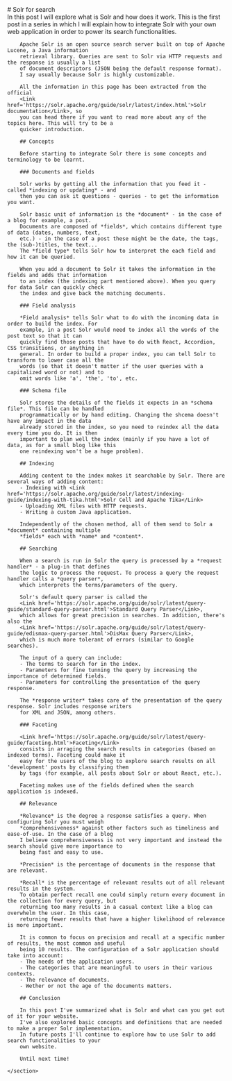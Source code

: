 <div>
    <section id='post-intro'>
        # Solr for search
        <PublishDate year={2024} month={10} day={11}/>
        <Tags list={['development', 'solr', 'search']}/>
        <Summary>
            In this post I will explore what is <Link href='https://solr.apache.org/'>Solr</Link> 
            and how does it work. This is the first post in a series in which I will explain how to 
            integrate Solr with your own web application in order to power its search functionalities.
        </Summary>
        <ContentTable/>
    </section>
    <section id='post-content'>

        Apache Solr is an open source search server built on top of Apache Lucene, a Java information 
        retrieval library. Queries are sent to Solr via HTTP requests and the response is usually a list 
        of document descriptors (JSON being the default response format). 
        I say usually because Solr is highly customizable.

        All the information in this page has been extracted from the official 
        <Link href='https://solr.apache.org/guide/solr/latest/index.html'>Solr documentation</Link>, so 
        you can head there if you want to read more about any of the topics here. This will try to be a 
        quicker introduction. 

        ## Concepts

        Before starting to integrate Solr there is some concepts and terminology to be learnt.

        ### Documents and fields

        Solr works by getting all the information that you feed it - called *indexing or updating* - and 
        then you can ask it questions - queries - to get the information you want.

        Solr basic unit of information is the *document* - in the case of a blog for example, a post. 
        Documents are composed of *fields*, which contains different type of data (dates, numbers, text, 
        etc.) - in the case of a post these might be the date, the tags, the (sub-)titles, the text...
        The *field type* tells Solr how to interpret the each field and how it can be queried.

        When you add a document to Solr it takes the information in the fields and adds that information 
        to an index (the indexing part mentioned above). When you query for data Solr can quickly check
        the index and give back the matching documents.

        ### Field analysis

        *Field analysis* tells Solr what to do with the incoming data in order to build the index. For 
        example, in a post Solr would need to index all the words of the post text so that it can 
        quickly find those posts that have to do with React, Accordion, CSS transitions, or anything in 
        general. In order to build a proper index, you can tell Solr to transform to lower case all the 
        words (so that it doesn't matter if the user queries with a capitalized word or not) and to 
        omit words like 'a', 'the', 'to', etc.

        ### Schema file

        Solr stores the details of the fields it expects in an *schema file*. This file can be handled 
        programmatically or by hand editing. Changing the shcema doesn't have any impact in the data 
        already stored in the index, so you need to reindex all the data every time you do. It is then 
        important to plan well the index (mainly if you have a lot of data, as for a small blog like this 
        one reindexing won't be a huge problem).

        ## Indexing

        Adding content to the index makes it searchable by Solr. There are several ways of adding content: 
        - Indexing with <Link href='https://solr.apache.org/guide/solr/latest/indexing-guide/indexing-with-tika.html'>Solr Cell and Apache Tika</Link>
        - Uploading XML files with HTTP requests.
        - Writing a custom Java application.

        Independently of the chosen method, all of them send to Solr a *document* containing multiple 
        *fields* each with *name* and *content*.

        ## Searching

        When a search is run in Solr the query is processed by a *request handler* - a plug-in that defines 
        the logic to process the request. To process a query the request handler calls a *query parser*, 
        which interprets the terms/parameters of the query.

        Solr's default query parser is called the 
        <Link href='https://solr.apache.org/guide/solr/latest/query-guide/standard-query-parser.html'>Standard Query Parser</Link>, 
        which allows for great precision in searches. In addition, there's also the 
        <Link href='https://solr.apache.org/guide/solr/latest/query-guide/edismax-query-parser.html'>DisMax Query Parser</Link>, 
        which is much more tolerant of errors (similar to Google searches).

        The input of a query can include:
        - The terms to search for in the index.
        - Parameters for fine tunning the query by increasing the importance of determined fields.
        - Parameters for controlling the presentation of the query response.

        The *response writer* takes care of the presentation of the query response. Solr includes response writers 
        for XML and JSON, among others.

        ### Faceting

        <Link href='https://solr.apache.org/guide/solr/latest/query-guide/faceting.html'>Faceting</Link> 
        consists in arraging the search results in categories (based on indexed terms). Faceting could make it 
        easy for the users of the blog to explore search results on all 'development' posts by classifying them 
        by tags (for example, all posts about Solr or about React, etc.).

        Faceting makes use of the fields defined when the search application is indexed.

        ## Relevance

        *Relevance* is the degree a response satisfies a query. When configuring Solr you must weigh 
        *comprehensiveness* against other factors such as timeliness and ease-of-use. In the case of a blog 
        I believe comprehensiveness is not very important and instead the search should give more importance to 
        being fast and easy to use.

        *Precision* is the percentage of documents in the response that are relevant.

        *Recall* is the percentage of relevant results out of all relevant results in the system. 
        To obtain perfect recall one could simply return every document in the collection for every query, but 
        returning too many results in a casual context like a blog can overwhelm the user. In this case, 
        returning fewer results that have a higher likelihood of relevance is more important.

        It is common to focus on precision and recall at a specific number of results, the most common and useful 
        being 10 results. The configuration of a Solr application should take into account: 
        - The needs of the application users.
        - The categories that are meaningful to users in their various contexts.
        - The relevance of documents.
        - Wether or not the age of the documents matters.

        ## Conclusion

        In this post I've summarized what is Solr and what can you get out of it for your website. 
        I've also explored basic concepts and definitions that are needed to make a proper Solr implementation. 
        In future posts I'll continue to explore how to use Solr to add search functionalities to your 
        own website.

        Until next time!

    </section>
</div>